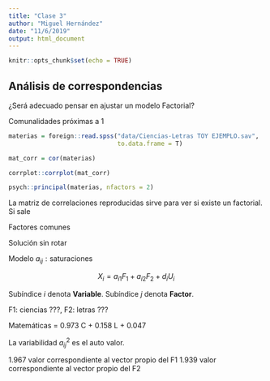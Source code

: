 ```yaml
---
title: "Clase 3"
author: "Miguel Hernández"
date: "11/6/2019"
output: html_document
---
```


```r
knitr::opts_chunk$set(echo = TRUE)
```

## Análisis de correspondencias


¿Será adecuado pensar en ajustar un modelo Factorial?

Comunalidades próximas a 1

```r
materias = foreign::read.spss("data/Ciencias-Letras TOY EJEMPLO.sav",
                              to.data.frame = T)
```

```r
mat_corr = cor(materias)
```

```r
corrplot::corrplot(mat_corr)
```

```r
psych::principal(materias, nfactors = 2)
```


La matriz de correlaciones reproducidas sirve para ver si existe un factorial. Si sale 

Factores comunes 

Solución sin rotar


Modelo $a_{ij}: \mathrm{saturaciones}$

$$X_i = a_{i1}F_1 + a_{i2}F_2 + d_iU_i$$

Subíndice $i$ denota **Variable**.
Subíndice $j$ denota **Factor**.

F1: ciencias ???, F2: letras ???


Matemáticas = 0.973 C + 0.158 L + 0.047

La variabilidad $a^2_{ij}$ es el auto valor.

1.967 valor correspondiente al vector propio del F1
1.939 valor correspondiente al vector propio del F2

